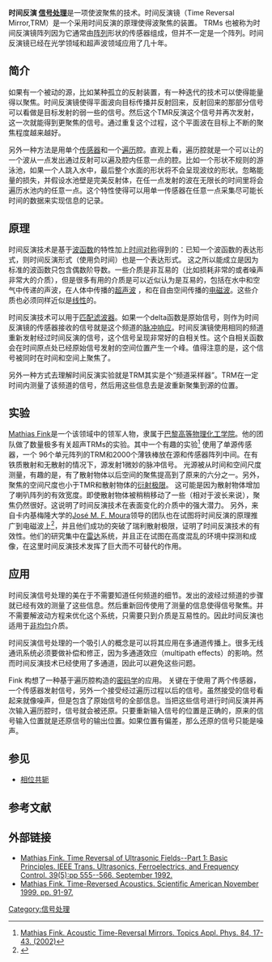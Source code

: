 '''时间反演 [[信号处理|信号处理]]'''是一项使波聚焦的技术。时间反演镜（Time Reversal Mirror,TRM）是一个采用时间反演的原理使得波聚焦的装置。 TRMs 也被称为时间反演镜阵列因为它通常由[[阵列|阵列]]形状的传感器组成，但并不一定是一个阵列。时间反演镜已经在光学领域和超声波领域应用了几十年。
==简介==
如果有一个被动的源，比如某种孤立的反射装置，有一种迭代的技术可以使得能量得以聚焦。时间反演镜使得平面波向目标传播并反射回来，反射回来的那部分信号可以看做是目标发射的弱一些的信号。然后这个TMR反演这个信号并再次发射，这一次就能得到更聚焦的信号。通过重复这个过程，这个平面波在目标上不断的聚焦程度越来越好。

另外一种方法是用单个[[传感器|传感器]]和一个[[遍历|遍历]]腔。直观上看，遍历腔就是一个可以让的一个波从一点发出通过反射可以遍及腔内任意一点的腔。比如一个形状不规则的游泳池，如果一个人跳入水中，最后整个水面的形状将不会呈现波纹的形状。忽略能量的损失，并假设水池壁是完美反射体，在任一点发射的波在无限长的时间里将会遍历水池内的任意一点。这个特性使得可以用单一传感器在任意一点采集尽可能长时间的数据来实现信息的记录。

==原理==
时间反演技术是基于[[波函数|波函数]]的特性加上[[时间对称|时间对称]]得到的：已知一个波函数的表达形式，则时间反演形式（使用负时间）也是一个表达形式。 这之所以能成立是因为标准的波函数只包含偶数阶导数。一些介质是非互易的（比如损耗非常的或者噪声非常大的介质），但是很多有用的介质是可以近似认为是互易的，包括在水中和空气中传递的声波，在人体中传播的[[超声波|超声波]] ，和在自由空间传播的[[电磁波|电磁波]]。这些介质也必须同样近似是[[线性|线性]]的。

时间反演技术可以用于[[匹配滤波器|匹配滤波器]]。如果一个delta函数是原始信号，则作为时间反演镜的传感器接收的信号就是这个频道的[[脉冲响应|脉冲响应]]。时间反演镜使用相同的频道重新发射经过时间反演的信号，这个信号呈现非常好的自相关性。这个自相关函数会在时间原点处已经原始信号发射的空间位置产生一个峰。值得注意的是，这个信号被同时在时间和空间上聚焦了。

另外一种方式去理解时间反演实验就是TRM其实是个“频道采样器”。TRM在一定时间内测量了该频道的信号，然后用这些信息去是波重新聚集到源的位置。

==实验==
<!--connection to phased arrays and phase conjugated mirrors-->
[[Mathias_Fink|Mathias Fink]]是一个该领域中的领军人物，隶属于[[巴黎高等物理化工学院|巴黎高等物理化工学院]]。他的团队做了数量极多有关超声TRMs的实验。其中一个有趣的实验<ref>[http://www.iop.org/EJ/abstract/0266-5611/17/1/201 Mathias Fink.  Acoustic Time-Reversal Mirrors.  Topics Appl. Phys. 84, 17-43. (2002)]</ref> 使用了单源传感器，一个 96个单元阵列的TRM和2000个薄铁棒放在源和传感器阵列中间。在有铁质散射和无散射的情况下，源发射1微妙的脉冲信号。 光源被从时间和空间尺度测量，有趣的是，有了散射物体以后空间的聚焦提高到了原来的六分之一。另外，聚焦的空间尺度也小于TMR和散射物体的[[衍射极限|衍射极限]]。 这可能是因为散射物体增加了喇叭阵列的有效宽度。即使散射物体被稍稍移动了一些（相对于波长来说），聚焦仍然很好。这说明了时间反演技术在表面变化的介质中的强大潜力。
<!--add something about the time width-->
另外，来自卡内基梅隆大学的[[José_M._F._Moura|José M. F. Moura]]领导的团队也在试图将时间反演的原理推广到电磁波上<ref>{{Cite web |url=http://www.ece.cmu.edu/~moura/papers/t-sp-mar06-moura-yuanweijin.pdf |title=José M. F. Moura, Yuanwei Jin. "Detection by Time Reversal: Single Antenna",IEEE Transactions on Signal Processing, 55:1, pp. 187-201, January 2007 |access-date=2016-06-07 |archive-date=2012-02-18 |archive-url=https://web.archive.org/web/20120218204259/http://www.ece.cmu.edu/~moura/papers/t-sp-mar06-moura-yuanweijin.pdf |dead-url=no }}</ref>，并且他们成功的突破了瑞利散射极限，证明了时间反演技术的有效性。他们的研究集中在[[雷达|雷达]]系统，并且正在试图在高度混乱的环境中探测和成像，在这里时间反演技术发挥了巨大而不可替代的作用。

==应用==
时间反演信号处理的美在于不需要知道任何频道的细节。发出的波经过频道的步骤就已经有效的测量了这些信息。然后重新回传使用了测量的信息使得信号聚焦。并不需要解波动方程来优化这个系统，只需要只到介质是互易性的。因此时间反演也适用于[[非均匀|非均匀]]介质。

时间反演信号处理的一个吸引人的概念是可以将其应用在多通道传播上。很多无线通讯系统必须要做补偿和修正，因为多通道效应（multipath effects）的影响。然而时间反演技术已经使用了多通道，因此可以避免这些问题。

Fink 构想了一种基于遍历腔构造的[[密码学|密码学]]的应用。 关键在于使用了两个传感器，一个传感器发射信号，另外一个接受经过遍历过程以后的信号。虽然接受的信号看起来就像噪声，但是包含了原始信号的全部信息。当把这些信号进行时间反演并再次输入遍历腔时，信号就会被还原。只要重新输入信号的位置是正确的，原来的信号输入位置就是还原信号的输出位置。如果位置有偏差，那么还原的信号只能是噪声。
== 参见 ==
* [[相位共轭|相位共轭]]

==参考文献==
{{reflist}}

==外部链接==
*[http://ieeexplore.ieee.org/xpls/abs_all.jsp?arnumber=156174&tag=1 Mathias Fink.  Time Reversal of Ultrasonic Fields--Part 1: Basic Principles.  IEEE Trans. Ultrasonics, Ferroelectrics, and Frequency Control.  39(5):pp 555--566.  September 1992.]
*[http://www.usna.edu/Users/math/rmm/Papers/fink2.pdf Mathias Fink.  Time-Reversed Acoustics.  Scientific American November 1999.  pp. 91-97.] {{Wayback|url=http://www.usna.edu/Users/math/rmm/Papers/fink2.pdf |date=20160303224138 }}

[[Category:信号处理|Category:信号处理]]